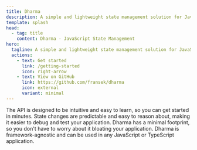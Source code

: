 ```yaml
---
title: Dharma
description: A simple and lightweight state management solution for JavaScript and TypeScript applications.
template: splash
head:
  - tag: title
    content: Dharma - JavaScript State Management
hero:
  tagline: A simple and lightweight state management solution for JavaScript and TypeScript applications.
  actions:
    - text: Get started
      link: /getting-started
      icon: right-arrow
    - text: View on GitHub
      link: https://github.com/fransek/dharma
      icon: external
      variant: minimal
---
```



<CardGrid>
  <Card title="Simple 💡">
    The API is designed to be intuitive and easy to learn, so you can get
    started in minutes.
  </Card>
  <Card title="Predictable 🔮">
    State changes are predictable and easy to reason about, making it easier to
    debug and test your application.
  </Card>
  <Card title="Lightweight 🪶">
    Dharma has a minimal footprint, so you don't have to worry about it bloating
    your application.
  </Card>
  <Card title="Portable 🧩">
    Dharma is framework-agnostic and can be used in any JavaScript or TypeScript
    application.
  </Card>
</CardGrid>
